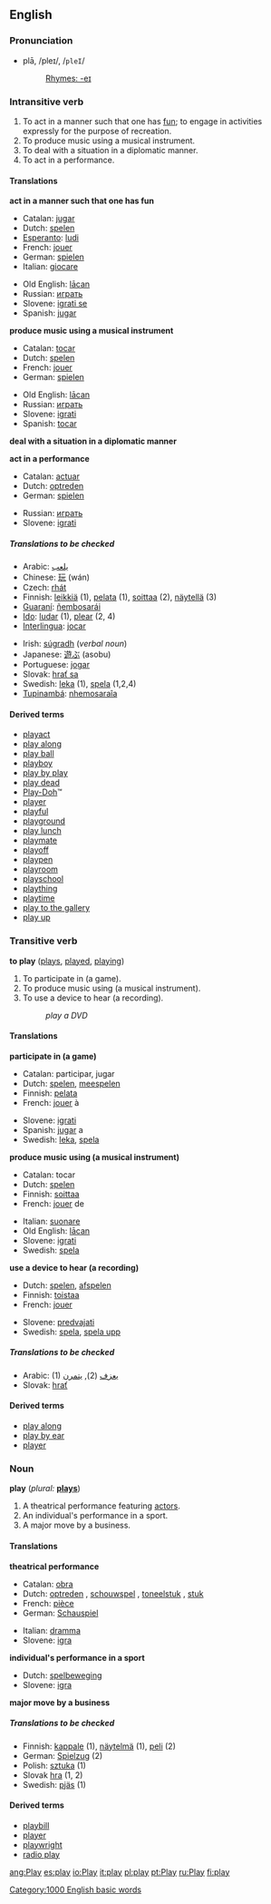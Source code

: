==English==

{{rank|London|save|length|580|play|remained|bear|service}}

===Pronunciation===
*plā, /pleɪ/, /<tt>pleI</tt>/
*:[[Rhymes:English:-eɪ|Rhymes: -eɪ]]

===Intransitive verb===
{{en-infl-reg-consonant|play||}}

#To act in a manner such that one has [[fun]]; to engage in activities expressly for the purpose of recreation.
#To produce music using a musical instrument.
#To deal with a situation in a diplomatic manner.
#To act in a performance.

====Translations====

'''act in a manner such that one has fun'''
{{top}}
*Catalan: [[jugar]]
*Dutch: [[spelen]]
*[[Esperanto]]: [[ludi]]
*French: [[jouer]]
*German: [[spielen]]
*Italian: [[giocare]]
{{mid}}
*Old English: [[lacan|lācan]]
*Russian: [[играть]]
*Slovene: [[igrati se]]
*Spanish: [[jugar]]
{{bottom}}

'''produce music using  a musical instrument'''
<!--Note: this an INTRANSITIVE sense-->
{{top}}
<!--Put translations for languages from A to I here-->
*Catalan: [[tocar]]
*Dutch: [[spelen]]
*French: [[jouer]]
*German: [[spielen]]
{{mid}}
<!--Put translations for languages from J to Z here-->
*Old English: [[lacan|lācan]]
*Russian: [[играть]]
*Slovene: [[igrati]]
*Spanish: [[tocar]]
{{bottom}}

'''deal with a situation in a diplomatic manner'''
{{top}}
<!--Put translations for languages from A to I here-->
{{mid}}
<!--Put translations for languages from J to Z here-->
{{bottom}}

'''act in a performance'''
{{top}}
<!--Put translations for languages from A to I here-->
*Catalan: [[actuar]]
*Dutch: [[optreden]]
*German: [[spielen]]
{{mid}}
<!--Put translations for languages from A to Z here-->
*Russian: [[играть]]
*Slovene: [[igrati]]
{{bottom}}

=====Translations to be checked=====
<!--Remove this section once all of the translations below have been moved into the tables above.-->
{{checktrans}}

{{top}}
*Arabic: [[يلعب]]
*Chinese: [[玩]] (wán)
*Czech: [[rhát]]
*Finnish: [[leikkiä]] (1), [[pelata]] (1), [[soittaa]] (2), [[näytellä]] (3)
*[[Guaraní]]: [[ñembosarái]]
*[[Ido]]: [[ludar]] (1), [[plear]] (2, 4)
*[[Interlingua]]: [[jocar]]
{{mid}}
*Irish: [[súgradh]] (''verbal noun'')
*Japanese: [[遊ぶ]] (asobu)
*Portuguese: [[jogar]]
*Slovak: [[hrať sa]]
*Swedish: [[leka]] (1), [[spela]] (1,2,4)
*[[Tupinambá]]: [[nhemosaraîa]]
{{bottom}}

====Derived terms====
*[[playact]]
*[[play along]]
*[[play ball]]
*[[playboy]]
*[[play by play]]<!-- should it be hyphenated or are both OK? -->
*[[play dead]]
*[[Play-Doh]]&trade;<!-- what about the non-trademark spellings? -->
*[[player]]
*[[playful]]
*[[playground]]
*[[play lunch]]
*[[playmate]]
*[[playoff]]
*[[playpen]]
*[[playroom]]
*[[playschool]]
*[[plaything]]
*[[playtime]]
*[[play to the gallery]]
*[[play up]]

===Transitive verb===
'''to play''' ([[plays]], [[played]], [[playing]])

#To participate in (a game).
#To produce music using (a musical instrument).
#To use a device to hear (a recording).
#:''play a DVD''

====Translations====

'''participate in (a game)'''
{{top}}
*Catalan: participar, jugar
*Dutch: [[spelen]], [[meespelen]]
*Finnish: [[pelata]]
*French: [[jouer]] à
{{mid}}
*Slovene: [[igrati]]
*Spanish: [[jugar]] a
*Swedish: [[leka]], [[spela]]
{{bottom}}

'''produce music using (a musical instrument)'''
{{top}}
*Catalan: tocar
*Dutch: [[spelen]]
*Finnish: [[soittaa]]
*French: [[jouer]] de
{{mid}}
*Italian: [[suonare]]
*Old English: [[lacan|lācan]]
*Slovene: [[igrati]]
*Swedish: [[spela]]
{{bottom}}

'''use a device to hear (a recording)'''
{{top}}
*Dutch: [[spelen]], [[afspelen]]
*Finnish: [[toistaa]]
*French: [[jouer]]
{{mid}}
*Slovene: [[predvajati]]
*Swedish: [[spela]], [[spela upp]]
{{bottom}}

=====Translations to be checked=====
<!--Remove this section once all of the translations below have been moved into the tables above.-->
{{checktrans}}

*Arabic: (1) [[يعزف]]  (2), [[يتمرن]]
* Slovak: [[hrať]]

====Derived terms====
*[[play along]]
*[[play by ear]]
*[[player]]

===Noun===
'''play''' (''plural:'' '''[[plays]]''')

#A theatrical performance featuring [[actor]]s.
#An individual's performance in a sport.
#A major move by a business.

====Translations====

'''theatrical performance'''
{{top}}
*Catalan: [[obra]] {{f}}
*Dutch: [[optreden]] {{n}}, [[schouwspel]] {{n}}, [[toneelstuk]] {{n}}, [[stuk]] {{n}}
*French: [[pièce]] {{f}}
*German: [[Schauspiel]] {{n}}
{{mid}}
*Italian: [[dramma]] {{m}}
*Slovene: [[igra]]
{{bottom}}

'''individual's performance in a sport'''
{{top}}
*Dutch: [[spelbeweging]] {{f}}
*Slovene: [[igra]]
{{mid}}
{{bottom}}

'''major move by a business'''
{{top}}
{{mid}}
{{bottom}}

=====Translations to be checked=====
<!--Remove this section once all of the translations below have been moved into the tables above.-->
{{checktrans}}

*Finnish: [[kappale]] (1), [[näytelmä]] (1), [[peli]] (2)
*German: [[Spielzug]] {{m}} (2)
*Polish: [[sztuka]] {{f}} (1)
*Slovak [[hra]] (1, 2)
*Swedish: [[pjäs]] {{c}} (1)

====Derived terms====
*[[playbill]]
*[[player]]
*[[playwright]]
*[[radio play]]

[[Category:1000 English basic words]]

[[ang:Play]]
[[es:play]]
[[io:Play]]
[[it:play]]
[[pl:play]]
[[pt:Play]]
[[ru:Play]]
[[fi:play]]